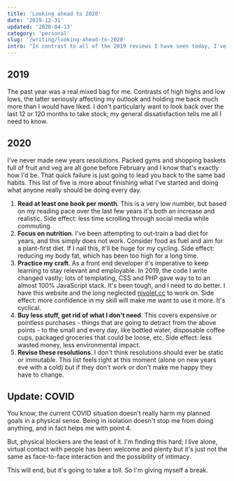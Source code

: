 ```yaml
---
title: 'Looking ahead to 2020'
date: '2019-12-31'
updated: '2020-04-13'
category: 'personal'
slug: '/writing/looking-ahead-to-2020'
intro: "In contrast to all of the 2019 reviews I have seen today, I've decided I'd prefer to look forwards."
---
```


## 2019

The past year was a real mixed bag for me. Contrasts of high highs and low lows, the latter seriously affecting my outlook and holding me back much more than I would have liked. I don't particularly want to look back over the last 12 or 120 months to take stock; my general dissatisfaction tells me all I need to know.

## 2020

I've never made new years resolutions. Packed gyms and shopping baskets full of fruit and veg are all gone before February and I know that's exactly how I'd be. That quick failure is just going to lead you back to the same bad habits. This list of five is more about finishing what I've started and doing what anyone really should be doing every day.

1. **Read at least one book per month**. This is a very low number, but based on my reading pace over the last few years it's both an increase and realistic. Side effect: less time scrolling through social media while commuting.
2. **Focus on nutrition**. I've been attempting to out-train a bad diet for years, and this simply does not work. Consider food as fuel and aim for a plant-first diet. If I nail this, it'll be huge for my cycling. Side effect: reducing my body fat, which has been too high for a long time.
3. **Practice my craft**. As a front end developer it's imperative to keep learning to stay relevant and employable. In 2019, the code I write changed vastly; lots of templating, CSS and PHP gave way to to an almost 100% JavaScript stack. It's been tough, and I need to do better. I have this website and the long neglected [nivolet.cc](https://nivolet.cc) to work on. Side effect: more confidence in my skill will make me want to use it more. It's cyclical.
4. **Buy less stuff, get rid of what I don't need**. This covers expensive or pointless purchases - things that are going to detract from the above points - to the small and every day, like bottled water, disposable coffee cups, packaged groceries that could be loose, etc. Side effect: less wasted money, less environmental impact.
5. **Revise these resolutions**. I don't think resolutions should ever be static or immutable. This list feels right at this moment (alone on new years eve with a cold) but if they don't work or don't make me happy they have to change.

## Update: COVID

You know, the current COVID situation doesn't really harm my planned goals in a physical sense. Being in isolation doesn't stop me from doing anything, and in fact helps me with point 4.

But, physical blockers are the least of it. I'm finding this hard; I live alone, virtual contact with people has been welcome and plenty but it's just not the same as face-to-face interaction and the possibility of intimacy.

This will end, but it's going to take a toll. So I'm giving myself a break.
